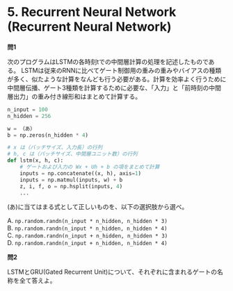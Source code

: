 # 5. Recurrent Neural Network (Recurrent Neural Network)

**問1**

次のプログラムはLSTMの各時刻tでの中間層計算の処理を記述したものである。
LSTMは従来のRNNに比べてゲート制御用の重みの重みやバイアスの種類が多く、似たような計算をなんども行う必要がある。計算を効率よく行うために中間層伝播、ゲート3種類を計算するために必要な、「入力」と「前時刻の中間層出力」の重み付き線形和はまとめて計算する。

```python
n_input = 100  
n_hidden = 256

w = （あ）  
b = np.zeros(n_hidden * 4)

# x は（バッチサイズ、入力長）の行列  
# h, c は（バッチサイズ、中間層ユニット数）の行列  
def lstm(x, h, c):  
    # ゲートおよび入力の Wx + Uh + b の項をまとめて計算  
    inputs = np.concatenate((x, h), axis=1)  
    inputs = np.matmul(inputs, w) + b  
    z, i, f, o = np.hsplit(inputs, 4)  
    ...
```
(あ)に当てはまる式として正しいものを、以下の選択肢から選べ。

A. `np.random.randn(n_input * n_hidden, n_hidden * 3)`  
B. `np.random.randn(n_input * n_hidden, n_hidden * 4)`  
C. `np.random.randn(n_input + n_hidden, n_hidden * 3)`  
D. `np.random.randn(n_input + n_hidden, n_hidden * 4)`

**問2**

LSTMとGRU(Gated Recurrent Unit)について、それぞれに含まれるゲートの名称を全て答えよ。
